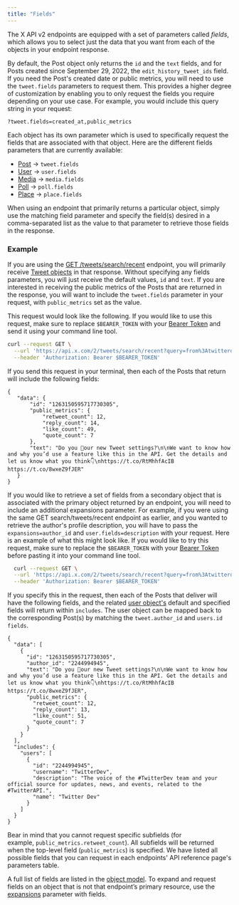 ```yaml
---
title: "Fields"
---
```


The X API v2 endpoints are equipped with a set of parameters called *fields*, which allows you to select just the data that you want from each of the objects in your endpoint response.

By default, the Post object only returns the `id` and the `text` fields, and for Posts created since September 29, 2022, the `edit_history_tweet_ids` field. If you need the Post's created date or public metrics, you will need to use the `tweet.fields` parameters to request them. This provides a higher degree of customization by enabling you to only request the fields you require depending on your use case. For example, you would include this query string in your request:

`?tweet.fields=created_at,public_metrics`

Each object has its own parameter which is used to specifically request the fields that are associated with that object. Here are the different fields parameters that are currently available:

- [Post](https://developer.x.com/en/docs/twitter-api/data-dictionary/object-model/tweet) → `tweet.fields`
- [User](https://developer.x.com/en/docs/twitter-api/data-dictionary/object-model/user) → `user.fields`
- [Media](https://developer.x.com/en/docs/twitter-api/data-dictionary/object-model/media) → `media.fields`
- [Poll](https://developer.x.com/en/docs/twitter-api/data-dictionary/object-model/poll) → `poll.fields`
- [Place](https://developer.x.com/en/docs/twitter-api/data-dictionary/object-model/place) → `place.fields`

When using an endpoint that primarily returns a particular object, simply use the matching field parameter and specify the field(s) desired in a comma-separated list as the value to that parameter to retrieve those fields in the response.

### Example

If you are using the [GET /tweets/search/recent](https://developer.x.com/en/docs/twitter-api/tweets/search/api-reference/get-tweets-search-recent) endpoint, you will primarily receive [Tweet objects](https://developer.x.com/en/docs/twitter-api/data-dictionary/object-model/tweet) in that response. Without specifying any fields parameters, you will just receive the default values, `id` and `text`. If you are interested in receiving the public metrics of the Posts that are returned in the response, you will want to include the `tweet.fields` parameter in your request, with `public_metrics` set as the value.

This request would look like the following. If you would like to use this request, make sure to replace `$BEARER_TOKEN` with your [Bearer Token](/resources/fundamentals/authentication) and send it using your command line tool.

```bash
curl --request GET \
  --url 'https://api.x.com/2/tweets/search/recent?query=from%3Atwitterdev&tweet.fields=public_metrics' \
  --header 'Authorization: Bearer $BEARER_TOKEN'
```

If you send this request in your terminal, then each of the Posts that return will include the following fields:
```
{
   "data": {
       "id": "1263150595717730305",
       "public_metrics": {
           "retweet_count": 12,
           "reply_count": 14,
           "like_count": 49,
           "quote_count": 7
       },
       "text": "Do you 👀our new Tweet settings?\n\nWe want to know how and why you’d use a feature like this in the API. Get the details and let us know what you think👇\nhttps://t.co/RtMhhfAcIB https://t.co/8wxeZ9fJER"
   }
}
```

If you would like to retrieve a set of fields from a secondary object that is associated with the primary object returned by an endpoint, you will need to include an additional expansions parameter. For example, if you were using the same GET search/tweets/recent endpoint as earlier, and you wanted to retrieve the author's profile description, you will have to pass the `expansions=author_id` and `user.fields=description` with your request. Here is an example of what this might look like. If you would like to try this request, make sure to replace the `$BEARER_TOKEN` with your [Bearer Token](/resources/fundamentals/authentication) before pasting it into your command line tool.

```bash
  curl --request GET \
  --url 'https://api.x.com/2/tweets/search/recent?query=from%3Atwitterdev&tweet.fields=public_metrics&expansions=author_id&user.fields=description' \
  --header 'Authorization: Bearer $BEARER_TOKEN'
```

If you specify this in the request, then each of the Posts that deliver will have the following fields, and the related [user object's](/x-api/fundamentals/data-dictionary#user) default and specified fields will return within `includes`. The user object can be mapped back to the corresponding Post(s) by matching the `tweet.author_id` and `users.id fields`.

```
{
  "data": [
    {
      "id": "1263150595717730305",
      "author_id": "2244994945",
      "text": "Do you 👀our new Tweet settings?\n\nWe want to know how and why you’d use a feature like this in the API. Get the details and let us know what you think👇\nhttps://t.co/RtMhhfAcIB https://t.co/8wxeZ9fJER",
      "public_metrics": {
        "retweet_count": 12,
        "reply_count": 13,
        "like_count": 51,
        "quote_count": 7
      }
    }
  ],
  "includes": {
    "users": [
      {
        "id": "2244994945",
        "username": "TwitterDev",
        "description": "The voice of the #TwitterDev team and your official source for updates, news, and events, related to the #TwitterAPI.",
        "name": "Twitter Dev"
      }
    ]
  }
}
```

Bear in mind that you cannot request specific subfields (for example, `public_metrics.retweet_count`). All subfields will be returned when the top-level field (`public_metrics`) is specified. We have listed all possible fields that you can request in each endpoints' API reference page's parameters table. 

A full list of fields are listed in the [object model](/x-api/fundamentals/data-dictionary#tweet). To expand and request fields on an object that is not that endpoint’s primary resource, use the [expansions](/x-api/fundamentals/expansions) parameter with fields.

